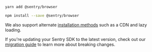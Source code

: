 ```bash {tabTitle: yarn}
yarn add @sentry/browser
```

```bash {tabTitle: npm}
npm install --save @sentry/browser
```

<Note>

We also support alternate [installation methods](/platforms/javascript/install/) such as a CDN and lazy loading.

</Note>

If you're updating your Sentry SDK to the latest version, check out our [migration guide](https://github.com/getsentry/sentry-javascript/blob/master/MIGRATION.md) to learn more about breaking changes.
